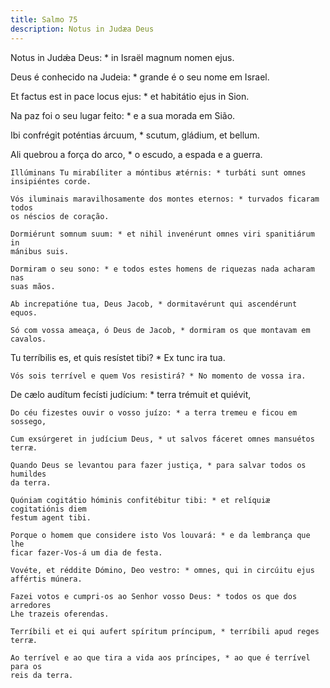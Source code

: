 ```yaml
---
title: Salmo 75
description: Notus in Judæa Deus
---
```


<div class="side-by-side not-content">

Notus in Judǽa Deus: * in Israël magnum nomen ejus.

Deus é conhecido na Judeia: * grande é o seu nome em Israel.

Et factus est in pace locus ejus: * et habitátio ejus in Sion.

Na paz foi o seu lugar feito: * e a sua morada em Sião.

Ibi confrégit poténtias árcuum, * scutum, gládium, et bellum.

Ali quebrou a força do arco, * o escudo, a espada e a guerra.

    Illúminans Tu mirabíliter a móntibus ætérnis: * turbáti sunt omnes
    insipiéntes corde.

    Vós iluminais maravilhosamente dos montes eternos: * turvados ficaram todos
    os néscios de coração.

    Dormiérunt somnum suum: * et nihil invenérunt omnes viri spanitiárum in
    mánibus suis.

    Dormiram o seu sono: * e todos estes homens de riquezas nada acharam nas
    suas mãos.

    Ab increpatióne tua, Deus Jacob, * dormitavérunt qui ascendérunt equos.

    Só com vossa ameaça, ó Deus de Jacob, * dormiram os que montavam em cavalos.

Tu terríbilis es, et quis resístet tibi? * Ex tunc ira tua.

    Vós sois terrível e quem Vos resistirá? * No momento de vossa ira.

De cælo audítum fecísti judícium: * terra trémuit et quiévit,

    Do céu fizestes ouvir o vosso juízo: * a terra tremeu e ficou em sossego,

    Cum exsúrgeret in judícium Deus, * ut salvos fáceret omnes mansuétos terræ.

    Quando Deus se levantou para fazer justiça, * para salvar todos os humildes
    da terra.

    Quóniam cogitátio hóminis confitébitur tibi: * et relíquiæ cogitatiónis diem
    festum agent tibi.

    Porque o homem que considere isto Vos louvará: * e da lembrança que lhe
    ficar fazer-Vos-á um dia de festa.

    Vovéte, et réddite Dómino, Deo vestro: * omnes, qui in circúitu ejus
    affértis múnera.

    Fazei votos e cumpri-os ao Senhor vosso Deus: * todos os que dos arredores
    Lhe trazeis oferendas.

    Terríbili et ei qui aufert spíritum príncipum, * terríbili apud reges terræ.

    Ao terrível e ao que tira a vida aos príncipes, * ao que é terrível para os
    reis da terra.

</div>
